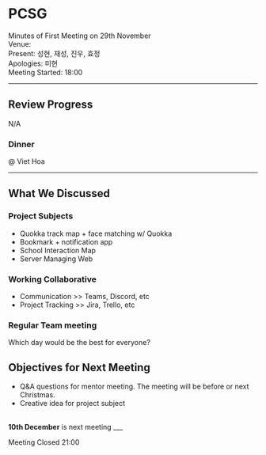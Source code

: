 # PCSG
Minutes of First Meeting on 29th November
<br>Venue: 
<br>Present: 성현, 재성, 진우, 효정 
<br>Apologies: 미현
<br>Meeting Started: 18:00 

___

## Review Progress
N/A

### Dinner
@ Viet Hoa

--- 

## What We Discussed
### Project Subjects
+ Quokka track map + face matching w/ Quokka
+ Bookmark + notification app
+ School Interaction Map
+ Server Managing Web

### Working Collaborative
+ Communication >> Teams, Discord, etc
+ Project Tracking >> Jira, Trello, etc

### Regular Team meeting
Which day would be the best for everyone?

## Objectives for Next Meeting
+ Q&A questions for mentor meeting. The meeting will be before or next Christmas.
+ Creative idea for project subject

<br> **10th December** is next meeting
___

Meeting Closed 21:00

